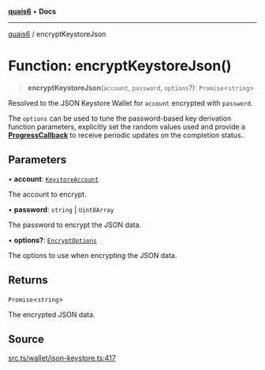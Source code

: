 [**quais6**](../README.md) • **Docs**

***

[quais6](../globals.md) / encryptKeystoreJson

# Function: encryptKeystoreJson()

> **encryptKeystoreJson**(`account`, `password`, `options`?): `Promise`\<`string`\>

Resolved to the JSON Keystore Wallet for `account` encrypted
 with `password`.

 The `options` can be used to tune the password-based key
 derivation function parameters, explicitly set the random values
 used and provide a [**ProgressCallback**](../type-aliases/ProgressCallback.md) to receive periodic updates
 on the completion status..

## Parameters

• **account**: [`KeystoreAccount`](../type-aliases/KeystoreAccount.md)

The account to encrypt.

• **password**: `string` \| `Uint8Array`

The password to encrypt the JSON data.

• **options?**: [`EncryptOptions`](../type-aliases/EncryptOptions.md)

The options to use when encrypting the JSON data.

## Returns

`Promise`\<`string`\>

The encrypted JSON data.

## Source

[src.ts/wallet/json-keystore.ts:417](https://github.com/dominant-strategies/quais-6.js/blob/aca1855329c3946c627ab7f16ac5304cea7d20c5/src.ts/wallet/json-keystore.ts#L417)
